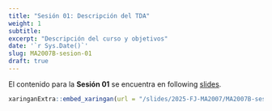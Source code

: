 ```yaml
---
title: "Sesión 01: Descripción del TDA"
weight: 1
subtitle: 
excerpt: "Descripción del curso y objetivos"
date: '`r Sys.Date()`'
slug: MA2007B-sesion-01
draft: true
---
```



El contenido para la **Sesión 01** se encuentra en following [slides](/slides/2025-FJ-MA2007/MA2007B-sesion-01/).

```r
xaringanExtra::embed_xaringan(url = "/slides/2025-FJ-MA2007/MA2007B-sesion-01/", ratio = "4:3")
```
